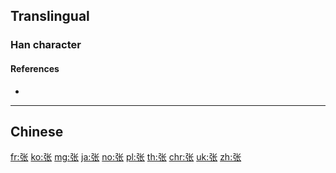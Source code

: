 {{character info/new}}
{{also|張}}
==Translingual==
{{stroke order|stroke=7}}
===Han character===
{{Han char|rn=57|rad=弓|as=04|sn=7|four=|canj=NPO|ids=⿰弓长}}

====References====
* {{Han ref|kx=0357.211|hdz=20992.060|uh=5F20|ud=24352}}

----

==Chinese==
{{zh-see|張}}

[[fr:张]]
[[ko:张]]
[[mg:张]]
[[ja:张]]
[[no:张]]
[[pl:张]]
[[th:张]]
[[chr:张]]
[[uk:张]]
[[zh:张]]